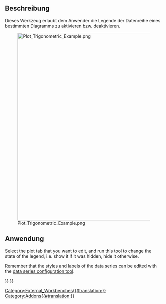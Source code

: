 <languages/>

{{Docnav/de
|[[Plot_Grid/de|Raster]]
|[[Plot_Labels/de|Bezeichnungen]]
|[[Plot_Workbench/de|Plot]]
|IconL=Plot_Grid.svg
|IconR=Plot_Labels.svg
|IconC=Workbench_Plot.svg
}}

{{GuiCommand/de
|Name=Plot Legend
|Name/de=Plot Legende
|MenuLocation=Plot → Show/hide legend‏‎
|Workbenches=[[Plot_Workbench/de|Plot]]
}}

<span id="Description"></span>
==Beschreibung==

Dieses Werkzeug erlaubt dem Anwender die Legende der Datenreihe eines bestimmten Diagramms zu aktivieren bzw. deaktivieren.

[[Image:Plot_Trigonometric_Example.png|600px]]

<span id="Usage"></span>
==Anwendung==

Select the plot tab that you want to edit, and run this tool to change the state of the legend, i.e. show it if it was hidden, hide it otherwise.

Remember that the styles and labels of the data series can be edited with the [[Plot_Series|data series configuration tool]].


{{Docnav/de
|[[Plot_Grid/de|Raster]]
|[[Plot_Labels/de|Bezeichnungen]]
|[[Plot_Workbench/de|Plot]]
|IconL=Plot_Grid.svg
|IconR=Plot_Labels.svg
|IconC=Workbench_Plot.svg
}}

{{Plot_Tools_navi{{#translation:}}}}
{{Userdocnavi{{#translation:}}}}
[[Category:External_Workbenches{{#translation:}}]]
[[Category:Addons{{#translation:}}]]